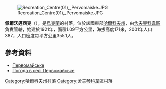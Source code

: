 [[Image:Recreation_Centre(01),_Pervomaiske.JPG|right]]

{{coord|49|40|4|N|37|15|11|E|scale:100000_region:UA|display=title}}

'''佩爾沃邁西克'''（{{lang-uk|Первомайське}}），是[[烏克蘭|烏克蘭]]的村落，位於該國東部[[哈爾科夫州|哈爾科夫州]]，由[[舍夫琴科韋區|舍夫琴科韋區]]負責管轄，始建於1921年，面積1.09平方公里，海拔高度171米，2001年人口387，人口密度每平方公里355.1人。

==參考資料==
* [http://w1.c1.rada.gov.ua/pls/z7502/A005?rdat1=09.01.2009&rf7571=34197 Первомайське]{{dead link|date=2017年11月 |bot=InternetArchiveBot |fix-attempted=yes }}
* [http://weather.in.ua/ua/har'kovskaja/19782 Погода в селі Первомайське] {{Wayback|url=http://weather.in.ua/ua/har'kovskaja/19782 |date=20160323025350 }}

{{DEFAULTSORT:Первомайське}}
[[Category:哈爾科夫州村落|Category:哈爾科夫州村落]]
[[Category:舍夫琴科韋區村落|Category:舍夫琴科韋區村落]]


{{Kharkiv-geo-stub}}